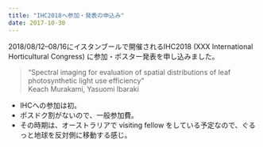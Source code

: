```yaml
---
title: "IHC2018へ参加・発表の申込み"
date: 2017-10-30
---
```


2018/08/12--08/16にイスタンブールで開催されるIHC2018 (XXX International Horticultural Congress) に参加・ポスター発表を申し込みました。

> “Spectral imaging for evaluation of spatial distributions of leaf photosynthetic light use efficiency”  
> Keach Murakami, Yasuomi Ibaraki

- IHCへの参加は初。
- ポスドク割がないので、一般参加費。
- その時期は、オーストラリアで visiting fellow をしている予定なので、ぐるっと地球を反対側に移動する感じ。
